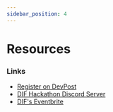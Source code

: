 ```yaml
---
sidebar_position: 4
---
```


# Resources

### Links

- [Register on DevPost](https://difhackathon2024.devpost.com/)
- [DIF Hackathon Discord Server](https://discord.gg/WXPzWvBCjD)
- [DIF's Eventbrite](https://www.eventbrite.com/o/decentralized-identity-foundation-26691849135)
